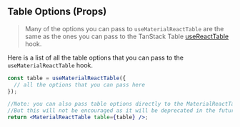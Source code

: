 
<Head>
  <title>{'Table Options - Material React Table V2 Docs'}</title>
  <meta
    name="description"
    content="All the table options that can be used in the useMaterialReactTable hook"
  />
  <meta
    property="og:title"
    content="Material React Table Table Options API Reference"
  />
  <meta
    property="og:description"
    content="A reference of all the table options that can be used in Material React Table"
  />
</Head>

## Table Options (Props)

> Many of the options you can pass to `useMaterialReactTable` are the same as the ones you can pass to the TanStack Table [useReactTable](https://tanstack.com/table/v8/docs/api/core/table) hook.

Here is a list of all the table options that you can pass to the `useMaterialReactTable` hook.

```jsx
const table = useMaterialReactTable({
  // all the options that you can pass here
});

//Note: you can also pass table options directly to the MaterialReactTable component instead of the useMaterialReactTable hook
//But this will not be encouraged as it will be deprecated in the future
return <MaterialReactTable table={table} />;
```

<TableOptionsTable />

<SourceCode />
